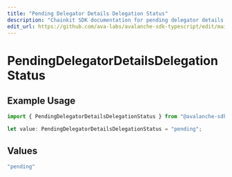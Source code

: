```yaml
---
title: "Pending Delegator Details Delegation Status"
description: "Chainkit SDK documentation for pending delegator details delegation status"
edit_url: https://github.com/ava-labs/avalanche-sdk-typescript/edit/main/chainkit/docs/models/components/pendingdelegatordetailsdelegationstatus.md
---
```


# PendingDelegatorDetailsDelegationStatus

## Example Usage

```typescript
import { PendingDelegatorDetailsDelegationStatus } from "@avalanche-sdk/chainkit/models/components";

let value: PendingDelegatorDetailsDelegationStatus = "pending";
```

## Values

```typescript
"pending"
```
